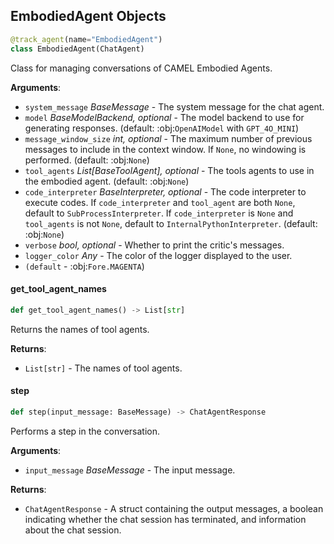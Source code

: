 <a id="camel.agents.embodied_agent"></a>

<a id="camel.agents.embodied_agent.EmbodiedAgent"></a>

## EmbodiedAgent Objects

```python
@track_agent(name="EmbodiedAgent")
class EmbodiedAgent(ChatAgent)
```

Class for managing conversations of CAMEL Embodied Agents.

**Arguments**:

- `system_message` _BaseMessage_ - The system message for the chat agent.
- `model` _BaseModelBackend, optional_ - The model backend to use for
  generating responses. (default: :obj:`OpenAIModel` with
  `GPT_4O_MINI`)
- `message_window_size` _int, optional_ - The maximum number of previous
  messages to include in the context window. If `None`, no windowing
  is performed. (default: :obj:`None`)
- `tool_agents` _List[BaseToolAgent], optional_ - The tools agents to use in
  the embodied agent. (default: :obj:`None`)
- `code_interpreter` _BaseInterpreter, optional_ - The code interpreter to
  execute codes. If `code_interpreter` and `tool_agent` are both
  `None`, default to `SubProcessInterpreter`. If `code_interpreter`
  is `None` and `tool_agents` is not `None`, default to
  `InternalPythonInterpreter`.  (default: :obj:`None`)
- `verbose` _bool, optional_ - Whether to print the critic's messages.
- `logger_color` _Any_ - The color of the logger displayed to the user.
- `(default` - :obj:`Fore.MAGENTA`)

<a id="camel.agents.embodied_agent.EmbodiedAgent.get_tool_agent_names"></a>

#### get\_tool\_agent\_names

```python
def get_tool_agent_names() -> List[str]
```

Returns the names of tool agents.

**Returns**:

- `List[str]` - The names of tool agents.

<a id="camel.agents.embodied_agent.EmbodiedAgent.step"></a>

#### step

```python
def step(input_message: BaseMessage) -> ChatAgentResponse
```

Performs a step in the conversation.

**Arguments**:

- `input_message` _BaseMessage_ - The input message.
  

**Returns**:

- `ChatAgentResponse` - A struct containing the output messages,
  a boolean indicating whether the chat session has terminated,
  and information about the chat session.

